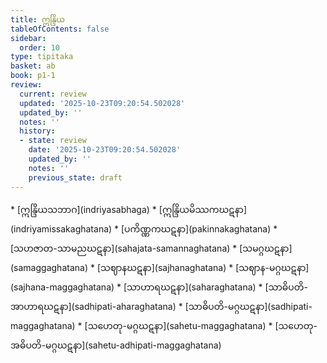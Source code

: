 ```yaml
---
title: ဣန္ဒြိယ
tableOfContents: false
sidebar:
  order: 10
type: tipitaka
basket: ab
book: p1-1
review:
  current: review
  updated: '2025-10-23T09:20:54.502028'
  updated_by: ''
  notes: ''
  history:
  - state: review
    date: '2025-10-23T09:20:54.502028'
    updated_by: ''
    notes: ''
    previous_state: draft
---
```



<ReviewStatus review={frontmatter.review} showDetails={true} />

<HypothesisAnnotation frontmatter={frontmatter} />

<DynamicBreadcrumb />



<TableOfContents book="p1-1">
* [ဣန္ဒြိယသဘာဂ](indriyasabhaga)
* [ဣန္ဒြိယမိဿကဃဋနာ](indriyamissakaghatana)
* [ပကိဏ္ဏကဃဋနာ](pakinnakaghatana)
* [သဟဇာတ-သာမညဃဋနာ](sahajata-samannaghatana)
* [သမဂ္ဂဃဋနာ](samaggaghatana)
* [သဈာနဃဋနာ](sajhanaghatana)
* [သဈာန-မဂ္ဂဃဋနာ](sajhana-maggaghatana)
* [သာဟာရဃဋနာ](saharaghatana)
* [သာဓိပတိ-အာဟာရဃဋနာ](sadhipati-aharaghatana)
* [သာဓိပတိ-မဂ္ဂဃဋနာ](sadhipati-maggaghatana)
* [သဟေတု-မဂ္ဂဃဋနာ](sahetu-maggaghatana)
* [သဟေတု-အဓိပတိ-မဂ္ဂဃဋနာ](sahetu-adhipati-maggaghatana)
</TableOfContents>